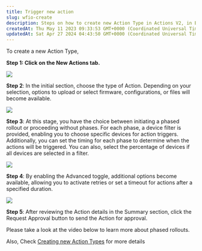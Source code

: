 ```yaml
---
title: Trigger new action
slug: wfio-create
description: Steps on how to create new Action Type in Actions V2, in Bytebeam Console
createdAt: Thu May 11 2023 09:33:53 GMT+0000 (Coordinated Universal Time)
updatedAt: Sat Apr 27 2024 04:43:50 GMT+0000 (Coordinated Universal Time)
---
```


To create a new Action Type,

**Step 1: **Click on the** New Actions **tab**.**

![](/assets/2kOQqirDrlMXzTo4lzU7t_screenshot-2024-03-19-at-83829-am.png)

**Step 2**: In the initial section, choose the type of Action. Depending on your selection, options to upload or select firmware, configurations, or files will become available.

![](/assets/RmaIecrKU5cRl-Pt_qbI3_screenshot-2024-03-19-at-84510-am.png)

**Step 3**: At this stage, you have the choice between initiating a phased rollout or proceeding without phases. For each phase, a device filter is provided, enabling you to choose specific devices for action triggers. Additionally, you can set the timing for each phase to determine when the actions will be triggered. You can also, select the percentage of devices if all devices are selected in a filter.

![](/assets/l9R5yj82UmTAML1jw_AKx_screenshot-2024-03-19-at-90922-am.png)

**Step 4**: By enabling the Advanced toggle, additional options become available, allowing you to activate retries or set a timeout for actions after a specified duration.

![](/assets/HLx5PeAHq_fk206fP1kQq_screenshot-2024-03-19-at-85305-am.png)

**Step 5**: After reviewing the Action details in the Summary section, click the Request Approval button to send the Action for approval.

Please take a look at the video below to learn more about phased rollouts.

[](https://www.youtube.com/embed/fcoD51WsOGc)



Also, Check [Creating new Action Types](<../Bytebeam docs/Creating new Action Types.md>) for more details
